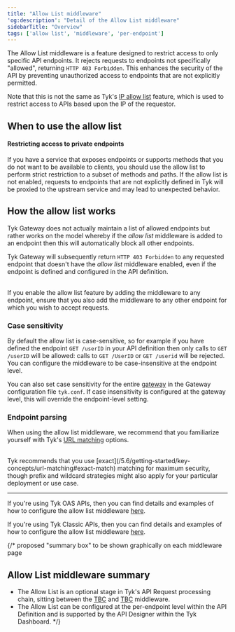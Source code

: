```yaml
---
title: "Allow List middleware"
'og:description': "Detail of the Allow List middleware"
sidebarTitle: "Overview"
tags: ['allow list', 'middleware', 'per-endpoint']
---
```


The Allow List middleware is a feature designed to restrict access to only specific API endpoints. It rejects requests to endpoints not specifically "allowed", returning `HTTP 403 Forbidden`. This enhances the security of the API by preventing unauthorized access to endpoints that are not explicitly permitted.

Note that this is not the same as Tyk's [IP allow list](/5.6/tyk-apis/tyk-gateway-api/api-definition-objects/ip-whitelisting) feature, which is used to restrict access to APIs based upon the IP of the requestor.

## When to use the allow list

#### Restricting access to private endpoints

If you have a service that exposes endpoints or supports methods that you do not want to be available to clients, you should use the allow list to perform strict restriction to a subset of methods and paths. If the allow list is not enabled, requests to endpoints that are not explicitly defined in Tyk will be proxied to the upstream service and may lead to unexpected behavior.

## How the allow list works

Tyk Gateway does not actually maintain a list of allowed endpoints but rather works on the model whereby if the *allow list* middleware is added to an endpoint then this will automatically block all other endpoints.

Tyk Gateway will subsequently return `HTTP 403 Forbidden` to any requested endpoint that doesn't have the *allow list* middleware enabled, even if the endpoint is defined and configured in the API definition.

<br />

<Note>
If you enable the allow list feature by adding the middleware to any endpoint, ensure that you also add the middleware to any other endpoint for which you wish to accept requests.
</Note>


### Case sensitivity

By default the allow list is case-sensitive, so for example if you have defined the endpoint `GET /userID` in your API definition then only calls to `GET /userID` will be allowed: calls to `GET /UserID` or `GET /userid` will be rejected. You can configure the middleware to be case-insensitive at the endpoint level.

You can also set case sensitivity for the entire [gateway](/5.6/tyk-oss-gateway/configuration#ignore_endpoint_case) in the Gateway configuration file `tyk.conf`. If case insensitivity is configured at the gateway level, this will override the endpoint-level setting.

### Endpoint parsing

When using the allow list middleware, we recommend that you familiarize yourself with Tyk's [URL matching](/5.6/getting-started/key-concepts/url-matching) options.

<br />

<Note>
Tyk recommends that you use [exact](/5.6/getting-started/key-concepts/url-matching#exact-match) matching for maximum security, though prefix and wildcard strategies might also apply for your particular deployment or use case.
</Note>


<hr />

If you're using Tyk OAS APIs, then you can find details and examples of how to configure the allow list middleware [here](/5.6/product-stack/tyk-gateway/middleware/allow-list-tyk-oas).

If you're using Tyk Classic APIs, then you can find details and examples of how to configure the allow list middleware [here](/5.6/product-stack/tyk-gateway/middleware/allow-list-tyk-classic).

{/* proposed "summary box" to be shown graphically on each middleware page
 ## Allow List middleware summary
  - The Allow List is an optional stage in Tyk's API Request processing chain, sitting between the [TBC]() and [TBC]() middleware.
  - The Allow List can be configured at the per-endpoint level within the API Definition and is supported by the API Designer within the Tyk Dashboard. */}

